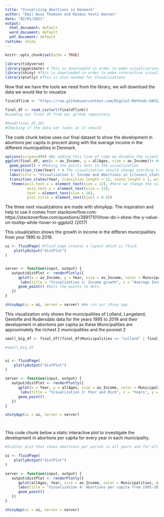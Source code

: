 ```yaml
---
title: "Visualizing Abortions in Denmark"
author: "Emil Buus Thomsen and Rasmus Vesti Hansen"
date: "02/01/2021"
output:
  html_document: default
  word_document: default
  pdf_document: default
runtime: shiny
---
```


```r
knitr::opts_chunk$set(echo = TRUE)

```



```r

library(tidyverse)
library(gganimate) # This is downloadid in order to make visualizations
library(shiny) #This is downloaded in order to make interactive visualizations
library(plotly) #This is also needed for Visualizations

```




Now that we have the tools we need from the library, we will download the data we would like to visualize

```r
finaldflink <- "https://raw.githubusercontent.com/Digital-Methods-HASS/au557916_Thomsen_Emil/main/final_df.csv"

final_df <- read_csv(url(finaldflink))
#Loading our final_df from our github repository 

#head(final_df,26)
#Checking if the data set looks as it should
```





The code chunk below uses our final dataset to show the development in abortions per capita in procent along with the average income in the different municipalities in Denmark.

```r
options(scipen=999) #By adding this line of code we disable the scientific way of numbers, so it is easier to read.
ggplot(final_df, aes(x = av_Income, y = allAges, size = av_Income))+ #creating the the plot and deciding what the axis should represent. And setting size of the dots to to be av income.
  geom_point() + #Making the points dots in the visualization
  transition_time(Year) + # The vizualization should change acording to the years
  labs(title = "Visualization 1: Income and Abortions in {closest_state}", x = "Averidge Income", y = "Abortions per capita in %") + #Giving labels to the visualization.
  transition_states(Year, transition_length = 12, state_length = 1, wrap = TRUE) +
   theme(axis.text.x = element_text(size = 12), #here we change the size of the labels.
          axis.text.y = element_text(size = 12),
          text = element_text(size = 16),
          plot.title = element_text(hjust = 0.5))

```


The three next visualizations are made with shinyApp. The inspiration and help to use it comes from stackoverflow.com:
https://stackoverflow.com/questions/38917101/how-do-i-show-the-y-value-on-tooltip-while-hover-in-ggplot2 (2017)

This visualization shows the growth in income in the differen municipalities from your 1995 to 2018.
```r
ui <- fluidPage( #fluid page creates a layout which is fluid.
    plotlyOutput("distPlot")
)


server <- function(input, output) {
   output$distPlot <- renderPlotly({
      qplot(x = av_Income, y = Year, size = av_Income, color = Municipalities, data = final_df) +  #Here we use a quick plot
       labs(title = "Visualization 2: Income growth", x = "Average Income in Municipalities", y = "Years")+ #making titles
      geom_point() #Sets the points to dots.
   })
}

shinyApp(ui = ui, server = server) #We run our shiny app.

```



This visualization only shows the municipalities of Lolland, Langeland, Gentofte and Rudersdals data for the years 1995 to 2018 and their development in abortions per capita as these Municipalities are approximately the richest 2 municipalities and the poorest 2
```r

small_big_df <- final_df[(final_df$Municipalities == "Lolland" | final_df$Municipalities =="Gentofte" | final_df$Municipalities =="Rudersdal" | final_df$Municipalities == "Langeland"),] #creating a data frame that only consist of 4 municipalities.

#small_big_df


ui <- fluidPage(
    plotlyOutput("distPlot")
)

server <- function(input, output) {
   output$distPlot <- renderPlotly({
      qplot(x = Year, y = allAges, size = av_Income, color = Municipalities, data = small_big_df) + 
       labs(title = "Visualization 3: Poor and Rich", x = "Years", y = "Abotions per capita in %")+
      geom_point()
   })
}

shinyApp(ui = ui, server = server)




```




This code chunk below a static interactive plot to investigate the development in abortions per capita for every year in each municipality.

```r

#Scatter plot that shows abortions per person in all years and for all Municipalities

ui <- fluidPage(
    plotlyOutput("distPlot")
)

server <- function(input, output) {
   output$distPlot <- renderPlotly({
      qplot(allAges, Year, size = av_Income, color = Municipalities, data = final_df) + 
      labs(title = "Visualization 4: Abortions per capita from 1995-2018", x = "Abortions per capita in %", y = "Years") +
      geom_point()
   })
}

shinyApp(ui = ui, server = server)
```

